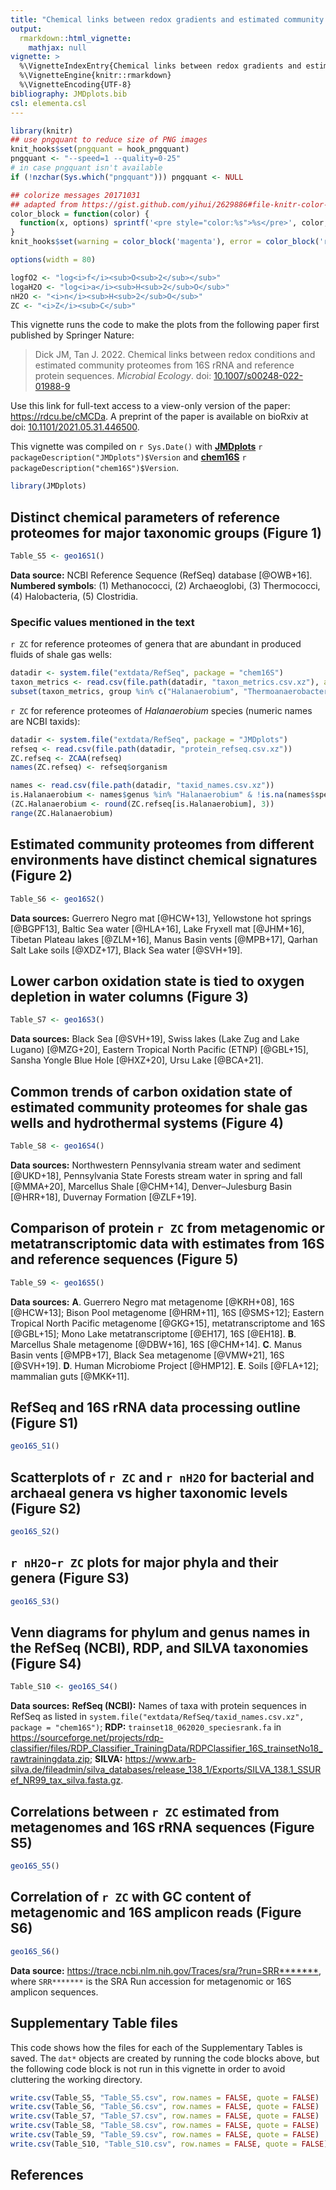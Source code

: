 ```yaml
---
title: "Chemical links between redox gradients and estimated community proteomes (2022)"
output: 
  rmarkdown::html_vignette:
    mathjax: null
vignette: >
  %\VignetteIndexEntry{Chemical links between redox gradients and estimated community proteomes (2022)}
  %\VignetteEngine{knitr::rmarkdown}
  %\VignetteEncoding{UTF-8}
bibliography: JMDplots.bib
csl: elementa.csl
---
```


<style>
/* https://gomakethings.com/how-to-break-an-image-out-of-its-parent-container-with-css/ */
@media (min-width: 700px) {
  .full-width {
    left: 50%;
    margin-left: -50vw;
    margin-right: -50vw;
    max-width: 100vw;
    position: relative;
    right: 50%;
    width: 100vw;
  }
}
@media (min-width: 900px) {
  .full-width {
    left: 50vw; /* fallback if needed */
    left: calc(50vw - 100px);
    width: 900px;
    position: relative;
  }
}
</style>

```r
library(knitr)
## use pngquant to reduce size of PNG images
knit_hooks$set(pngquant = hook_pngquant)
pngquant <- "--speed=1 --quality=0-25"
# in case pngquant isn't available
if (!nzchar(Sys.which("pngquant"))) pngquant <- NULL 

## colorize messages 20171031
## adapted from https://gist.github.com/yihui/2629886#file-knitr-color-msg-rnw
color_block = function(color) {
  function(x, options) sprintf('<pre style="color:%s">%s</pre>', color, x)
}
knit_hooks$set(warning = color_block('magenta'), error = color_block('red'), message = color_block('blue'))
```

```r
options(width = 80)
```

```r
logfO2 <- "log<i>f</i><sub>O<sub>2</sub></sub>"
logaH2O <- "log<i>a</i><sub>H<sub>2</sub>O</sub>"
nH2O <- "<i>n</i><sub>H<sub>2</sub>O</sub>"
ZC <- "<i>Z</i><sub>C</sub>"
```

This vignette runs the code to make the plots from the following paper first published by Springer Nature:

> Dick JM, Tan J. 2022. Chemical links between redox conditions and estimated community proteomes from 16S rRNA and reference protein sequences. *Microbial Ecology*. doi: [10.1007/s00248-022-01988-9](https://doi.org/10.1007/s00248-022-01988-9)

Use this link for full-text access to a view-only version of the paper: [https://rdcu.be/cMCDa](https://rdcu.be/cMCDa).
A preprint of the paper is available on bioRxiv at doi: [10.1101/2021.05.31.446500](https://doi.org/10.1101/2021.05.31.446500).

This vignette was compiled on `r Sys.Date()` with **[JMDplots](https://github.com/jedick/JMDplots)** `r packageDescription("JMDplots")$Version` and **[chem16S](https://github.com/jedick/chem16S)** `r packageDescription("chem16S")$Version`.

```r
library(JMDplots)
```

## Distinct chemical parameters of reference proteomes for major taxonomic groups (Figure 1)
```r
Table_S5 <- geo16S1()
```

**Data source:** NCBI Reference Sequence (RefSeq) database [@OWB+16]. **Numbered symbols**: (1) Methanococci, (2) Archaeoglobi, (3) Thermococci, (4) Halobacteria, (5) Clostridia.

### Specific values mentioned in the text
`r ZC` for reference proteomes of genera that are abundant in produced fluids of shale gas wells:

```r
datadir <- system.file("extdata/RefSeq", package = "chem16S")
taxon_metrics <- read.csv(file.path(datadir, "taxon_metrics.csv.xz"), as.is = TRUE)
subset(taxon_metrics, group %in% c("Halanaerobium", "Thermoanaerobacter"))
```

`r ZC` for reference proteomes of *Halanaerobium* species (numeric names are NCBI taxids):

```r
datadir <- system.file("extdata/RefSeq", package = "JMDplots")
refseq <- read.csv(file.path(datadir, "protein_refseq.csv.xz"))
ZC.refseq <- ZCAA(refseq)
names(ZC.refseq) <- refseq$organism

names <- read.csv(file.path(datadir, "taxid_names.csv.xz"))
is.Halanaerobium <- names$genus %in% "Halanaerobium" & !is.na(names$species)
(ZC.Halanaerobium <- round(ZC.refseq[is.Halanaerobium], 3))
range(ZC.Halanaerobium)
```

## Estimated community proteomes from different environments have distinct chemical signatures (Figure 2)
```r
Table_S6 <- geo16S2()
```

**Data sources:** Guerrero Negro mat [@HCW+13], Yellowstone hot springs [@BGPF13], Baltic Sea water [@HLA+16], Lake Fryxell mat [@JHM+16], Tibetan Plateau lakes [@ZLM+16], Manus Basin vents [@MPB+17], Qarhan Salt Lake soils [@XDZ+17], Black Sea water [@SVH+19].

## Lower carbon oxidation state is tied to oxygen depletion in water columns (Figure 3)
```r
Table_S7 <- geo16S3()
```

**Data sources:** Black Sea [@SVH+19], Swiss lakes (Lake Zug and Lake Lugano) [@MZG+20], Eastern Tropical North Pacific (ETNP) [@GBL+15], Sansha Yongle Blue Hole [@HXZ+20], Ursu Lake [@BCA+21].

## Common trends of carbon oxidation state of estimated community proteomes for shale gas wells and hydrothermal systems (Figure 4)
```r
Table_S8 <- geo16S4()
```

**Data sources:** Northwestern Pennsylvania stream water and sediment [@UKD+18], Pennsylvania State Forests stream water in spring and fall [@MMA+20], Marcellus Shale [@CHM+14], Denver--Julesburg Basin [@HRR+18], Duvernay Formation [@ZLF+19].

## Comparison of protein `r ZC` from metagenomic or metatranscriptomic data with estimates from 16S and reference sequences (Figure 5)
```r
Table_S9 <- geo16S5()
```

**Data sources:** 
**A**. Guerrero Negro mat metagenome [@KRH+08], 16S [@HCW+13]; Bison Pool metagenome [@HRM+11], 16S [@SMS+12]; Eastern Tropical North Pacific metagenome [@GKG+15], metatranscriptome and 16S [@GBL+15]; Mono Lake metatranscriptome [@EH17], 16S [@EH18].
**B**. Marcellus Shale metagenome [@DBW+16], 16S [@CHM+14].
**C**. Manus Basin vents [@MPB+17], Black Sea metagenome [@VMW+21], 16S [@SVH+19].
**D**. Human Microbiome Project [@HMP12].
**E**. Soils [@FLA+12]; mammalian guts [@MKK+11].

## RefSeq and 16S rRNA data processing outline (Figure S1)
```r
geo16S_S1()
```

## Scatterplots of `r ZC` and `r nH2O` for bacterial and archaeal genera vs higher taxonomic levels (Figure S2)
```r
geo16S_S2()
```

## `r nH2O`-`r ZC` plots for major phyla and their genera (Figure S3)
```r
geo16S_S3()
```

## Venn diagrams for phylum and genus names in the RefSeq (NCBI), RDP, and SILVA taxonomies (Figure S4)
```r
Table_S10 <- geo16S_S4()
```

**Data sources:** **RefSeq (NCBI):** Names of taxa with protein sequences in RefSeq as listed in `system.file("extdata/RefSeq/taxid_names.csv.xz", package = "chem16S")`; **RDP:** `trainset18_062020_speciesrank.fa` in <https://sourceforge.net/projects/rdp-classifier/files/RDP_Classifier_TrainingData/RDPClassifier_16S_trainsetNo18_rawtrainingdata.zip>; **SILVA:** <https://www.arb-silva.de/fileadmin/silva_databases/release_138_1/Exports/SILVA_138.1_SSURef_NR99_tax_silva.fasta.gz>.

## Correlations between `r ZC` estimated from metagenomes and 16S rRNA sequences (Figure S5)
```r
geo16S_S5()
```

## Correlation of `r ZC` with GC content of metagenomic and 16S amplicon reads (Figure S6)
```r
geo16S_S6()
```

**Data source:** <https://trace.ncbi.nlm.nih.gov/Traces/sra/?run=SRR*******>, where `SRR*******` is the SRA Run accession for metagenomic or 16S amplicon sequences.

## Supplementary Table files
This code shows how the files for each of the Supplementary Tables is saved.
The `dat*` objects are created by running the code blocks above, but the following code block is not run in this vignette in order to avoid cluttering the working directory.
```r
write.csv(Table_S5, "Table_S5.csv", row.names = FALSE, quote = FALSE)
write.csv(Table_S6, "Table_S6.csv", row.names = FALSE, quote = FALSE)
write.csv(Table_S7, "Table_S7.csv", row.names = FALSE, quote = FALSE)
write.csv(Table_S8, "Table_S8.csv", row.names = FALSE, quote = FALSE)
write.csv(Table_S9, "Table_S9.csv", row.names = FALSE, quote = FALSE)
write.csv(Table_S10, "Table_S10.csv", row.names = FALSE, quote = FALSE)
```

## References
